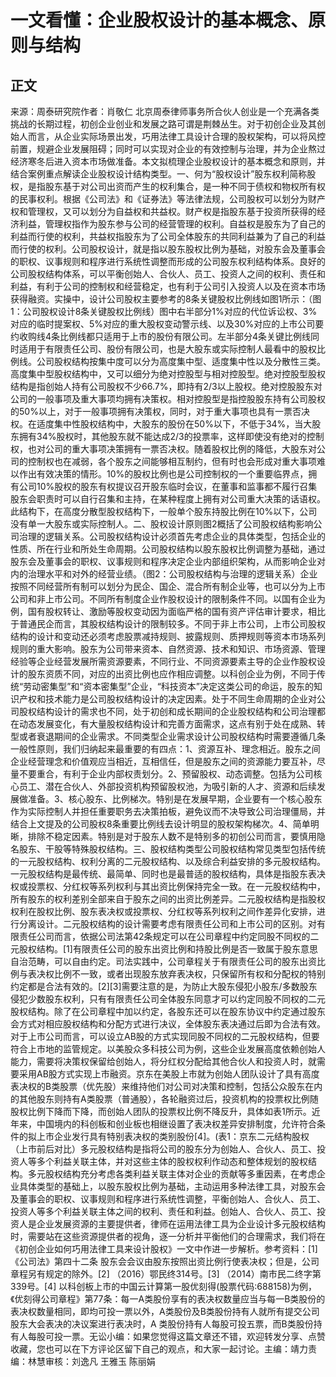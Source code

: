 # 一文看懂：企业股权设计的基本概念、原则与结构
## 正文
来源：周泰研究院作者：肖敬仁 北京周泰律师事务所合伙人创业是一个充满各类挑战的长期过程，初创企业创业和发展之路可谓是荆棘丛生。对于初创企业及其创始人而言，从企业实际场景出发，巧用法律工具设计合理的股权架构，可以将风控前置，规避企业发展阻碍；同时可以实现对企业的有效控制与治理，并为企业熬过经济寒冬后进入资本市场做准备。本文拟梳理企业股权设计的基本概念和原则，并结合案例重点解读企业股权设计结构类型。一、何为“股权设计”股东权利简称股权，是指股东基于对公司出资而产生的权利集合，是一种不同于债权和物权所有权的民事权利。根据《公司法》和《证券法》等法律法规，公司股权可以划分为财产权和管理权，又可以划分为自益权和共益权。财产权是指股东基于投资所获得的经济利益，管理权指作为股东参与公司的经营管理的权利。自益权是股东为了自己的利益而行使的权利，共益权指股东为了公司全体股东的共同利益兼为了自己的利益而行使的权利。公司股权设计，就是指以股东股权比例为基础，对股东会及董事会的职权、议事规则和程序进行系统性调整而形成的公司股东权利结构体系。良好的公司股权结构体系，可以平衡创始人、合伙人、员工、投资人之间的权利、责任和利益，有利于公司的控制权和经营稳定，也有利于公司引入投资人以及在资本市场获得融资。实操中，设计公司股权主要参考的8条关键股权比例线如图1所示：（图1：公司股权设计8条关键股权比例线）图中右半部分1%对应的代位诉讼权、3%对应的临时提案权、5%对应的重大股权变动警示线、以及30%对应的上市公司要约收购线4条比例线都只适用于上市的股份有限公司。左半部分4条关键比例线同时适用于有限责任公司、股份有限公司，也是大股东或实际控制人最看中的股权比例线。公司股权结构按集中度可以分为高度集中型、适度集中性以及分散性三类。高度集中型股权结构中，又可以细分为绝对控股型与相对控股型。绝对控股型股权结构是指创始人持有公司股权不少66.7%，即持有2/3以上股权。绝对控股股东对公司的一般事项及重大事项均拥有决策权。相对控股型是指控股股东持有公司股权的50%以上，对于一般事项拥有决策权，同时，对于重大事项也具有一票否决权。在适度集中性股权结构中，大股东的股份在50%以下，不低于34%，当大股东拥有34%股权时，其他股东就不能达成2/3的投票率，这样即使没有绝对的控制权，也对公司的重大事项决策拥有一票否决权。随着股权比例的降低，大股东对公司的控制权也在减弱，各个股东之间能够相互制约，但有时也会形成对重大事项难以作出有效决策的情形。10%的股权比例也是公司控制权的一个重要临界点，拥有公司10%股权的股东有权提议召开股东临时会议，在董事和监事都不履行召集股东会职责时可以自行召集和主持，在某种程度上拥有对公司重大决策的话语权。此结构下，在高度分散型股权结构下，一般单个股东持股比例在10%以下，公司没有单一大股东或实际控制人。二、股权设计原则图2概括了公司股权结构影响公司治理的逻辑关系。公司股权结构设计必须首先考虑企业的具体类型，包括企业的性质、所在行业和所处生命周期。公司股权结构以股东股权比例调整为基础，通过股东会及董事会的职权、议事规则和程序决定企业内部组织架构，从而影响企业对内的治理水平和对外的经营业绩。（图2：公司股权结构与治理的逻辑关系）企业按照不同经营所有制可以划分为民企、国企、混合所有制企业等，也可以分为上市公司和非上市公司。不同所有制度企业作股权设计的限制条件不同。以国有企业为例，国有股权转让、激励等股权变动因为面临严格的国有资产评估审计要求，相比于普通民企而言，其股权结构设计的限制较多。不同于非上市公司，上市公司股权结构的设计和变动还必须考虑股票减持规则、披露规则、质押规则等资本市场系列规则的重大影响。股东为公司带来资本、自然资源、技术和知识、市场资源、管理经验等企业经营发展所需资源要素，不同行业、不同资源要素主导的企业作股权设计的股东资质不同，对应的出资比例也应作相应调整。以科创企业为例，不同于传统“劳动密集型”和“资本密集型”企业，“科技资本”决定这类公司的命运，股东的知识产权和技术能力是公司股权结构设计的决定因素。处于不同生命周期的企业对公司股权结构设计的需求也不同，处于初创和成长期间的企业股权结构和公司治理都在动态发展变化，有大量股权结构设计和完善方面需求，这点有别于处在成熟、转型或者衰退期间的企业需求。不同类型企业需求设计公司股权结构时需要遵循几条一般性原则，我们归纳起来最重要的有四点：1、资源互补、理念相近。股东之间企业经营理念和价值观应当相近，互相信任，但是股东之间的资源能力要互补，尽量不要重合，有利于企业内部权责划分。2、预留股权、动态调整。包括为公司核心员工、潜在合伙人、外部投资机构预留股权池，为吸引新的人才、资源和后续发展做准备。3、核心股东、比例梯次。特别是在发展早期，企业要有一个核心股东作为实际控制人并担任重要职务去决策拍板，避免议而不决导致公司治理僵局，并结合上文提及的公司股权8条重要比例线去设计明显的股权架构梯次。4、简单明晰，排除不稳定因素。特别是对于股东人数不是特别多的初创公司而言，要慎用隐名股东、干股等特殊股权结构。三、股权结构类型公司股权结构常见类型包括传统的一元股权结构、权利分离的二元股权结构、以及综合利益安排的多元股权结构。一元股权结构是最传统、最简单、同时也是最普适的股权结构，具体是指股东表决权或投票权、分红权等系列权利与其出资比例保持完全一致。在一元股权结构中，所有股东的权利差别全部来自于股东之间的出资比例差异。二元股权结构是指股权权利在股权比例、股东表决权或投票权、分红权等系列权利之间作差异化安排，进行分离设计。二元股权结构的设计需要考虑有限责任公司和上市公司的区别。对有限责任公司而言，依据公司法第42条规定可以在公司章程中约定同股不同权的二元股权结构。[1]有限责任公司的股东出资比例和持股比例是否一致属于股东意思自治范畴，可以自由约定。司法实践中，公司章程关于有限责任公司的股东出资比例与表决权比例不一致，或者出现股东放弃表决权，只保留所有权和分配权的特别约定都是合法有效的。[2][3]需要注意的是，为防止大股东侵犯小股东/多数股东侵犯少数股东权利，只有有限责任公司全体股东同意才可以约定同股不同权的二元股权结构。除了在公司章程中加以约定，各股东还可以在股东协议中约定通过股东会方式对相应股权结构和分配方式进行决议，全体股东表决通过后即为合法有效。对于上市公司而言，可以设立AB股的方式实现同股不同权的二元股权结构，但要符合上市地的监管规定。以美股众多科技公司为例，这些企业发展高度依赖创始人能力，需要将决策权保留给创始人，将分红权分配给其他合伙人和投资人时，就需要采用AB股方式实现上市融资。京东在美股上市就为创始人团队设计了具有高度表决权的B类股票（优先股）来维持他们对公司对决策和控制，包括公众股东在内的其他股东则持有A类股票（普通股），各轮融资过后，投资机构的投票权比例随股权比例下降而下降，而创始人团队的投票权比例不降反升，具体如表1所示。近年来，中国境内的科创板和创业板也相继设置了表决权差异安排制度，允许符合条件的拟上市企业发行具有特别表决权的类别股份[4]。(表1：京东二元结构股权（上市前后对比）多元股权结构是指将公司的股东分为创始人、合伙人、员工、投资人等多个利益关联主体，并对这些主体的股权权利作动态和整体规划的股权结构。多元股权结构充分考虑各类利益关联主体对企业的贡献等多重因素，在考虑企业具体类型的基础上，以股东股权比例为基础，主动运用多种法律工具，对股东会及董事会的职权、议事规则和程序进行系统性调整，平衡创始人、合伙人、员工、投资人等多个利益关联主体之间的权利、责任和利益。创始人、合伙人、员工、投资人是企业发展资源的主要提供者，律师在运用法律工具为企业设计多元股权结构时，需要站在这些资源提供者的视角，逐一分析并平衡他们的合理需求，我们将在《初创企业如何巧用法律工具来设计股权》一文中作进一步解析。参考资料：[1] 《公司法》第四十二条 股东会会议由股东按照出资比例行使表决权；但是，公司章程另有规定的除外。[2] （2016）鄂民终314号。[3] （2014）南市民二终字第339号。[4] 以科创板上市的中国云计算第一股优刻得(股票代码:688158)为例，《优刻得公司章程》第77条：每一A类股份享有的表决权数量应当与每一B类股份的表决权数量相同，即均可投一票以外，A类股份及B类股份持有人就所有提交公司股东大会表决的决议案进行表决时，A 类股份持有人每股可投五票，而B类股份持有人每股可投一票。无讼小编：如果您觉得这篇文章还不错，欢迎转发分享、点赞收藏，您也可以在下方评论区留下自己的观点，和大家一起讨论。主编：靖力责编：林慧审核：刘逸凡 王雅玉 陈丽娟 